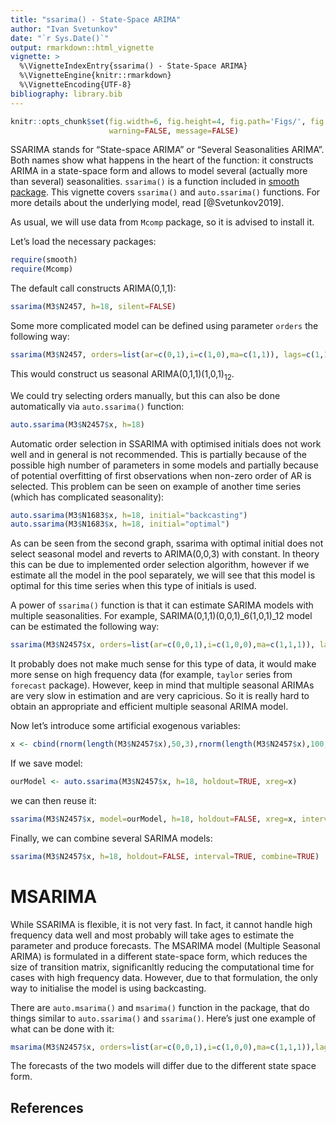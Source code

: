 ```yaml
---
title: "ssarima() - State-Space ARIMA"
author: "Ivan Svetunkov"
date: "`r Sys.Date()`"
output: rmarkdown::html_vignette
vignette: >
  %\VignetteIndexEntry{ssarima() - State-Space ARIMA}
  %\VignetteEngine{knitr::rmarkdown}
  %\VignetteEncoding{UTF-8}
bibliography: library.bib
---
```


```r
knitr::opts_chunk$set(fig.width=6, fig.height=4, fig.path='Figs/', fig.show='hold',
                      warning=FALSE, message=FALSE)
```

SSARIMA stands for "State-space ARIMA" or "Several Seasonalities ARIMA". Both names show what happens in the heart of the function: it constructs ARIMA in a state-space form and allows to model several (actually more than several) seasonalities. `ssarima()` is a function included in [smooth package](smooth.html). This vignette covers `ssarima()` and `auto.ssarima()` functions. For more details about the underlying model, read [@Svetunkov2019].

As usual, we will use data from `Mcomp` package, so it is advised to install it.

Let's load the necessary packages:

```r
require(smooth)
require(Mcomp)
```

The default call constructs ARIMA(0,1,1):

```r
ssarima(M3$N2457, h=18, silent=FALSE)
```

Some more complicated model can be defined using parameter `orders` the following way:
```r
ssarima(M3$N2457, orders=list(ar=c(0,1),i=c(1,0),ma=c(1,1)), lags=c(1,12), h=18)
```

This would construct us seasonal ARIMA(0,1,1)(1,0,1)$_{12}$.

We could try selecting orders manually, but this can also be done automatically via `auto.ssarima()` function:
```r
auto.ssarima(M3$N2457$x, h=18)
```

Automatic order selection in SSARIMA with optimised initials does not work well and in general is not recommended. This is partially because of the possible high number of parameters in some models and partially because of potential overfitting of first observations when non-zero order of AR is selected. This problem can be seen on example of another time series (which has complicated seasonality):
```r
auto.ssarima(M3$N1683$x, h=18, initial="backcasting")
auto.ssarima(M3$N1683$x, h=18, initial="optimal")
```

As can be seen from the second graph, ssarima with optimal initial does not select seasonal model and reverts to ARIMA(0,0,3) with constant. In theory this can be due to implemented order selection algorithm, however if we estimate all the model in the pool separately, we will see that this model is optimal for this time series when this type of initials is used.

A power of `ssarima()` function is that it can estimate SARIMA models with multiple seasonalities. For example, SARIMA(0,1,1)(0,0,1)_6(1,0,1)_12 model can be estimated the following way:
```r
ssarima(M3$N2457$x, orders=list(ar=c(0,0,1),i=c(1,0,0),ma=c(1,1,1)), lags=c(1,6,12), h=18, silent=FALSE)
```
It probably does not make much sense for this type of data, it would make more sense on high frequency data (for example, `taylor` series from `forecast` package). However, keep in mind that multiple seasonal ARIMAs are very slow in estimation and are very capricious. So it is really hard to obtain an appropriate and efficient multiple seasonal ARIMA model.

Now let's introduce some artificial exogenous variables:
```r
x <- cbind(rnorm(length(M3$N2457$x),50,3),rnorm(length(M3$N2457$x),100,7))
```

If we save model:
```r
ourModel <- auto.ssarima(M3$N2457$x, h=18, holdout=TRUE, xreg=x)
```

we can then reuse it:
```r
ssarima(M3$N2457$x, model=ourModel, h=18, holdout=FALSE, xreg=x, interval=TRUE)
```

Finally, we can combine several SARIMA models:
```r
ssarima(M3$N2457$x, h=18, holdout=FALSE, interval=TRUE, combine=TRUE)
```

# MSARIMA
While SSARIMA is flexible, it is not very fast. In fact, it cannot handle high frequency data well and most probably will take ages to estimate the parameter and produce forecasts. The MSARIMA model (Multiple Seasonal ARIMA) is formulated in a different state-space form, which reduces the size of transition matrix, significanltly reducing the computational time for cases with high frequency data. However, due to that formulation, the only way to initialise the model is using backcasting.

There are `auto.msarima()` and `msarima()` function in the package, that do things similar to `auto.ssarima()` and `ssarima()`. Here's just one example of what can be done with it:
```r
msarima(M3$N2457$x, orders=list(ar=c(0,0,1),i=c(1,0,0),ma=c(1,1,1)),lags=c(1,6,12),h=18, silent=FALSE)
```

The forecasts of the two models will differ due to the different state space form.

## References
